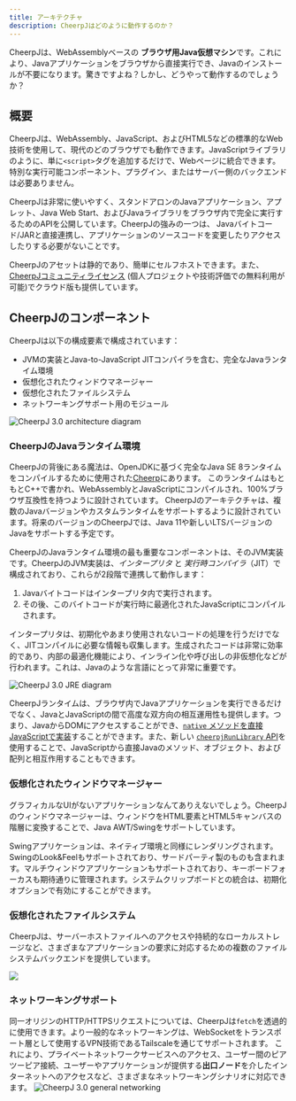```yaml
---
title: アーキテクチャ
description: CheerpJはどのように動作するのか？
---
```



CheerpJは、WebAssemblyベースの **ブラウザ用Java仮想マシン**です。これにより、Javaアプリケーションをブラウザから直接実行でき、Javaのインストールが不要になります。驚きですよね？しかし、どうやって動作するのでしょうか？

## 概要

CheerpJは、WebAssembly、JavaScript、およびHTML5などの標準的なWeb技術を使用して、現代のどのブラウザでも動作できます。JavaScriptライブラリのように、単に`<script>`タグを追加するだけで、Webページに統合できます。特別な実行可能コンポーネント、プラグイン、またはサーバー側のバックエンドは必要ありません。

CheerpJは非常に使いやすく、スタンドアロンのJavaアプリケーション、アプレット、Java Web Start、およびJavaライブラリをブラウザ内で完全に実行するためのAPIを公開しています。CheerpJの強みの一つは、 Javaバイトコード/JARと直接連携し、アプリケーションのソースコードを変更したりアクセスしたりする必要がないことです。

CheerpJのアセットは静的であり、簡単にセルフホストできます。また、[CheerpJコミュニティライセンス](/docs/ja/licensing) (個人プロジェクトや技術評価での無料利用が可能)でクラウド版も提供しています。

## CheerpJのコンポーネント

CheerpJは以下の構成要素で構成されています：

- JVMの実装とJava-to-JavaScript JITコンパイラを含む、完全なJavaランタイム環境
- 仮想化されたウィンドウマネージャー
- 仮想化されたファイルシステム
- ネットワーキングサポート用のモジュール

![CheerpJ 3.0 architecture diagram](/docs/cheerpj3/assets/cheerpj-3-arch.png)

### CheerpJのJavaランタイム環境

CheerpJの背後にある魔法は、OpenJDKに基づく完全なJava SE 8ランタイムをコンパイルするために使用された[Cheerp]にあります。 このランタイムはもともとC++で書かれ、WebAssemblyとJavaScriptにコンパイルされ、100%ブラウザ互換性を持つように設計されています。 CheerpJのアーキテクチャは、複数のJavaバージョンやカスタムランタイムをサポートするように設計されています。将来のバージョンのCheerpJでは、Java 11や新しいLTSバージョンのJavaをサポートする予定です。

CheerpJのJavaランタイム環境の最も重要なコンポーネントは、そのJVM実装です。CheerpJのJVM実装は、_インタープリタ_ と _実行時コンパイラ_（JIT）で構成されており、これらが2段階で連携して動作します：

1. Javaバイトコードはインタープリタ内で実行されます。
2. その後、このバイトコードが実行時に最適化されたJavaScriptにコンパイルされます。

インタープリタは、初期化やあまり使用されないコードの処理を行うだけでなく、JITコンパイルに必要な情報も収集します。生成されたコードは非常に効率的であり、内部の最適化機能により、インライン化や呼び出しの非仮想化などが行われます。これは、Javaのような言語にとって非常に重要です。

![CheerpJ 3.0 JRE diagram](/docs/cheerpj3/assets/JRE.png)

CheerpJランタイムは、ブラウザ内でJavaアプリケーションを実行できるだけでなく、JavaとJavaScriptの間で高度な双方向の相互運用性も提供します。つまり、JavaからDOMにアクセスすることができ、[`native` メソッドを直接JavaScriptで実装](/docs/ja/guides/Implementing-Java-native-methods-in-JavaScript)することができます。また、新しい [`cheerpjRunLibrary` API](/docs/ja/reference/cheerpjRunLibrary)を使用することで、JavaScriptから直接Javaのメソッド、オブジェクト、および配列と相互作用することもできます。

### 仮想化されたウィンドウマネージャー

グラフィカルなUIがないアプリケーションなんてありえないでしょう。CheerpJのウィンドウマネージャーは、ウィンドウをHTML要素とHTML5キャンバスの階層に変換することで、Java AWT/Swingをサポートしています。

Swingアプリケーションは、ネイティブ環境と同様にレンダリングされます。 SwingのLook&Feelもサポートされており、サードパーティ製のものも含まれます。マルチウィンドウアプリケーションもサポートされており、キーボードフォーカスも期待通りに管理されます。システムクリップボードとの統合は、初期化オプションで有効にすることができます。

### 仮想化されたファイルシステム

CheerpJは、サーバーホストファイルへのアクセスや持続的なローカルストレージなど、さまざまなアプリケーションの要求に対応するための複数のファイルシステムバックエンドを提供しています。

![](/docs/cheerpj3/assets/filesystem.png)

<LinkButton
	type="secondary"
	href="/docs/ja/guides/File-System-support"
	iconRight="ep:arrow-right-bold"
	label="ファイルシステムガイド"
/>

### ネットワーキングサポート

同一オリジンのHTTP/HTTPSリクエストについては、CheerpJは`fetch`を透過的に使用できます。より一般的なネットワーキングは、WebSocketをトランスポート層として使用するVPN技術であるTailscaleを通じてサポートされます。 これにより、プライベートネットワークサービスへのアクセス、ユーザー間のピアツーピア接続、ユーザーやアプリケーションが提供する**出口ノード**を介したインターネットへのアクセスなど、さまざまなネットワーキングシナリオに対応できます。
![CheerpJ 3.0 general networking](/docs/cheerpj3/assets/general_networking.png)

<LinkButton
	type="secondary"
	href="/docs/ja/guides/Networking"
	iconRight="ep:arrow-right-bold"
	label="ネットワークガイド"
/>

[cheerp]: https://cheerp.io/
[ネットワークガイド]: /docs/ja/guides/Networking
[licensing]: /docs/ja/licensing
